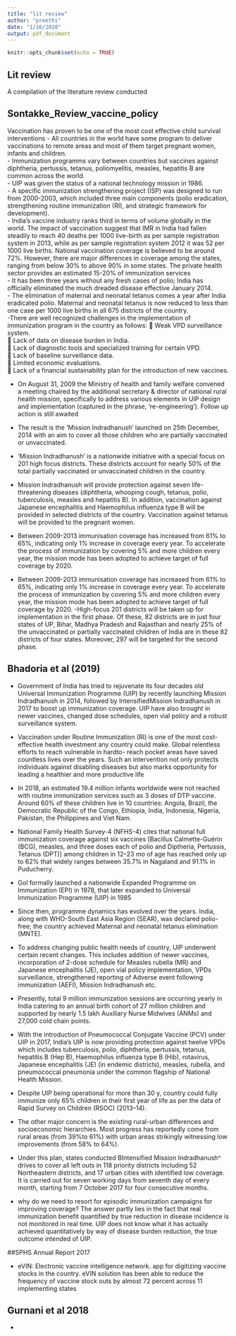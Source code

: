 ```yaml
---
title: "lit review"
author: "preethi"
date: "1/16/2020"
output: pdf_document
---
```


```r
knitr::opts_chunk$set(echo = TRUE)
```

## Lit review

A compilation of the literature review conducted

## Sontakke_Review_vaccine_policy  

Vaccination has proven to be one of the most cost effective child survival interventions
- All countries in the world have some program to deliver vaccinations to remote areas and most of them target pregnant women, infants and children.  
- Immunization programms vary between countries but vaccines against diphtheria, pertussis, tetanus, poliomyelitis, measles, hepatitis B are common across the world.  
- UIP was given the status of a national technology mission in 1986.  
- A specific immunization strengthening project (ISP) was designed to run from 2000-2003, which included three main components (polio eradication, strengthening routine immunization (RI), and strategic framework for development).  
- India's vaccine industry ranks third in terms of volume globally in the world. The impact of vaccination suggest that IMR in India had fallen steadily to reach 40 deaths per 1000 live-birth as per sample registration system in 2013, while as per sample registration system 2012 it was 52 per 1000 live births. National vaccination coverage is believed to be around 72%. However, there are major differences in coverage among the states, ranging from below 30% to above 90% in some states. The private health sector provides an estimated 15-20% of immunization services  
- It has been three years without any fresh cases of polio; India has officially eliminated the much dreaded disease effective January 2014.  
- The elimination of maternal and neonatal tetanus comes a year after India eradicated polio. Maternal and neonatal tetanus is now reduced to less than one case per 1000 live births in all 675 districts of the country.  
-There are well recognized challenges in the implementation of immunization program in the country as follows:
  Weak VPD surveillance system.  
  Lack of data on disease burden in India.  
  Lack of diagnostic tools and specialized training for certain VPD.  
  Lack of baseline surveillance data.  
  Limited economic evaluations.  
  Lack of a financial sustainability plan for the introduction of new vaccines.  
 
 - On August 31, 2009 the Ministry of health and family welfare convened a meeting chaired by the additional secretary & director of national rural health mission, specifically to address various elements in UIP design and implementation (captured in the phrase, ‘re-engineering’). Follow up action is still awaited
 
 - The result is the ‘Mission Indradhanush’ launched on 25th December, 2014 with an aim to cover all those children who are partially vaccinated or unvaccinated.  
 - ‘Mission Indradhanush’ is a nationwide initiative with a special focus on 201 high focus districts. These districts account for nearly 50% of the total partially vaccinated or unvaccinated children in the country.
- Mission Indradhanush will provide protection against seven life-threatening diseases (diphtheria, whooping cough, tetanus, polio, tuberculosis, measles and hepatitis B). In addition, vaccination against Japanese encephalitis and Haemophilus influenza type B will be provided in selected districts of the country. Vaccination against tetanus will be provided to the pregnant women.
- Between 2009-2013 immunisation coverage has increased from 61% to 65%, indicating only 1% increase in coverage every year. To accelerate the process of immunization by covering 5% and more children every year, the mission mode has been adopted to achieve target of full coverage by 2020.
- Between 2009-2013 immunisation coverage has increased from 61% to 65%, indicating only 1% increase in coverage every year. To accelerate the process of immunization by covering 5% and more children every year, the mission mode has been adopted to achieve target of full coverage by 2020.
-High-focus 201 districts will be taken up for implementation in the first phase. Of these, 82 districts are in just four states of UP, Bihar, Madhya Pradesh and Rajasthan and nearly 25% of the unvaccinated or partially vaccinated children of India are in these 82 districts of four states. Moreover, 297 will be targeted for the second phase.

## Bhadoria et al (2019)  

- Government of India has tried to rejuvenate its four decades old Universal Immunization Programme (UIP) by recently
launching Mission Indradhanush in 2014, followed by IntensifiedMission Indradhanush in 2017 to boost up immunization coverage.
UIP have also brought in newer vaccines, changed dose schedules, open vial policy and a robust surveillance system.  

- Vaccination under Routine Immunization (RI) is one of the most cost-effective health investment any country could make. Global relentless efforts to reach vulnerable in hardto- reach pocket areas have saved countless lives over the years. Such an intervention not only protects individuals
against disabling diseases but also marks opportunity for leading a healthier and more productive life    
- In 2018, an estimated 19.4 million infants worldwide were not reached with routine immunization services such as 3 doses of DTP vaccine. Around 60% of these children live in 10 countries: Angola, Brazil, the Democratic Republic of the Congo, Ethiopia, India, Indonesia, Nigeria, Pakistan, the Philippines and Viet Nam.  

- National Family Health Survey-4 (NFHS-4) cites that national full immunization coverage
against six vaccines [Bacillus Calmette-Guérin (BCG), measles, and three doses each of polio and Diptheria, Pertussis, Tetanus (DPT)] among children in 12–23 mo of age has reached only up to 62% that widely ranges between 35.7% in Nagaland and 91.1% in Puducherry.  

- GoI formally launched a nationwide Expanded Programme on Immunization (EPI) in 1978, that later expanded to Universal Immunization Programme (UIP) in 1985  

- Since then, programme dynamics has evolved over the years. India, along with WHO-South East
Asia Region (SEAR), was declared polio-free; the country achieved Maternal and neonatal tetanus elimination (MNTE).

- To address changing public health needs of country, UIP underwent certain recent changes. This includes addition of newer vaccines, incorporation of 2-dose schedule for Measles rubella
(MR) and Japanese encephalitis (JE), open vial policy implementation, VPDs surveillance, strengthened reporting of Adverse event following immunization (AEFI), Mission Indradhanush etc.  

- Presently, total 9 million immunization sessions are occurring yearly in India catering to an annual birth cohort of 27 million children and supported by nearly 1.5 lakh Auxiliary Nurse
Midwives (ANMs) and 27,000 cold chain points.

- With the introduction of Pneumococcal Conjugate Vaccine (PCV) under UIP in 2017, India’s UIP is now providing protection against twelve VPDs which includes tuberculosis, polio, diphtheria, pertussis, tetanus, hepatitis B (Hep B), Haemophilus influenza type B (Hib), rotavirus, Japanese encephalitis
(JE) (in endemic districts), measles, rubella, and pneumococcal pneumonia under the common flagship of
National Health Mission.

- Despite UIP being operational for more than 30 y, country could fully immunize only 65% children in their first year of life as per the data of Rapid Survey on Children (RSOC) (2013–14).

- The other major concern is the existing rural-urban differences and socioeconomic hierarchies. Most progress has reportedly come from rural areas (from 39%to 61%) with urban areas strikingly witnessing low improvements (from 58% to 64%).  

- Under this plan, states conducted BIntensified Mission Indradhanush^ drives to cover all left
outs in 118 priority districts including 52 Northeastern districts, and 17 urban cities with identified low coverage. It is carried out for seven working days from seventh day of every month, starting from 7 October 2017 for four consecutive months.  

- why do we need to resort for episodic immunization campaigns for improving coverage? The answer
partly lies in the fact that real immunization benefit quantified by true reduction in disease incidence is not monitored in real time. UIP does not know what it has actually achieved
quantitatively by way of disease burden reduction, the true outcome intended of UIP.

##SPHS Annual Report 2017

- eVIN: Electronic vaccine intelligence network. app for digitizing vaccine stocks in the country. 
   eVIN solution has been able to reduce the frequency of vaccine stock outs by almost 72 percent across 11 implementing states

## Gurnani et al 2018

- 

